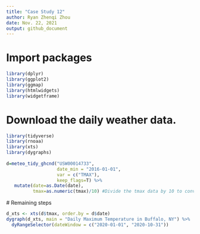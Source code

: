 ```yaml
---
title: "Case Study 12"
author: Ryan Zhenqi Zhou
date: Nov. 22, 2021
output: github_document
---
```


# Import packages
```r
library(dplyr)
library(ggplot2)
library(ggmap)
library(htmlwidgets)
library(widgetframe)
```
# Download the daily weather data.
```r
library(tidyverse)
library(rnoaa)
library(xts)
library(dygraphs)
 
d=meteo_tidy_ghcnd("USW00014733",
                   date_min = "2016-01-01", 
                   var = c("TMAX"),
                   keep_flags=T) %>% 
   mutate(date=as.Date(date),
          tmax=as.numeric(tmax)/10) #Divide the tmax data by 10 to convert to degrees.
```
 # Remaining steps
```r
d_xts <- xts(d$tmax, order.by = d$date)
dygraph(d_xts, main = "Daily Maximum Temperature in Buffalo, NY") %>%
  dyRangeSelector(dateWindow = c("2020-01-01", "2020-10-31"))
```
 
 